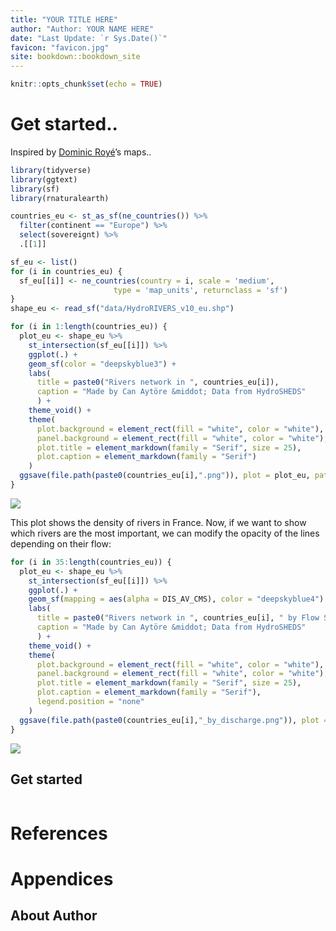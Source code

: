```yaml
--- 
title: "YOUR TITLE HERE"
author: "Author: YOUR NAME HERE"
date: "Last Update: `r Sys.Date()`"
favicon: "favicon.jpg"
site: bookdown::bookdown_site
---
```


```r
knitr::opts_chunk$set(echo = TRUE)
```

# Get started..

Inspired by [Dominic Royé](https://dominicroye.github.io/en/graphs/geography/)'s maps..

```r
library(tidyverse)
library(ggtext)
library(sf)
library(rnaturalearth)
```

```r
countries_eu <- st_as_sf(ne_countries()) %>%
  filter(continent == "Europe") %>%
  select(sovereignt) %>%
  .[[1]]
```

```r
sf_eu <- list()
for (i in countries_eu) {
  sf_eu[[i]] <- ne_countries(country = i, scale = 'medium',
                       type = 'map_units', returnclass = 'sf')
}
shape_eu <- read_sf("data/HydroRIVERS_v10_eu.shp") 
```

```r
for (i in 1:length(countries_eu)) {
  plot_eu <- shape_eu %>% 
    st_intersection(sf_eu[[i]]) %>%
    ggplot(.) +
    geom_sf(color = "deepskyblue3") +
    labs(
      title = paste0("Rivers network in ", countries_eu[i]),
      caption = "Made by Can Aytöre &middot; Data from HydroSHEDS"
      ) +
    theme_void() +
    theme(
      plot.background = element_rect(fill = "white", color = "white"),
      panel.background = element_rect(fill = "white", color = "white"),
      plot.title = element_markdown(family = "Serif", size = 25),
      plot.caption = element_markdown(family = "Serif")
    )
  ggsave(file.path(paste0(countries_eu[i],".png")), plot = plot_eu, path = "docs", dpi = 300, width = 8, height = 8)
}
```

![](docs/France.png)

This plot shows the density of rivers in France. Now, if we want to show which rivers are the most important, we can modify the opacity of the lines depending on their flow:

```r
for (i in 35:length(countries_eu)) {
  plot_eu <- shape_eu %>% 
    st_intersection(sf_eu[[i]]) %>%
    ggplot(.) +
    geom_sf(mapping = aes(alpha = DIS_AV_CMS), color = "deepskyblue4") +
    labs(
      title = paste0("Rivers network in ", countries_eu[i], " by Flow Size"),
      caption = "Made by Can Aytöre &middot; Data from HydroSHEDS"
      ) +
    theme_void() +
    theme(
      plot.background = element_rect(fill = "white", color = "white"),
      panel.background = element_rect(fill = "white", color = "white"),
      plot.title = element_markdown(family = "Serif", size = 25),
      plot.caption = element_markdown(family = "Serif"),
      legend.position = "none"
    )
  ggsave(file.path(paste0(countries_eu[i],"_by_discharge.png")), plot = plot_eu, path = "docs", dpi = 300, width = 8, height = 8)
}
```

![](France_by_discharge.png)



## Get started

```r

```





# References {.unnumbered}

# Appendices {.unnumbered}

## About Author {.unnumbered}
